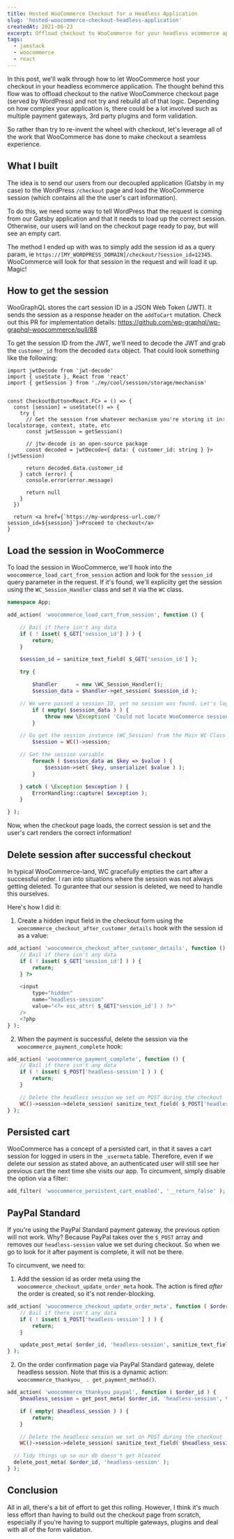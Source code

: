 ```yaml
---
title: Hosted WooCommerce Checkout for a Headless Application
slug: 'hosted-woocommerce-checkout-headless-application'
createdAt: 2021-06-23
excerpt: Offload checkout to WooCommerce for your headless ecommerce application.
tags:
  - jamstack
  - woocommerce
  - react
---
```


In this post, we'll walk through how to let WooCommerce host your checkout in your headless ecommerce application. The thought behind this flow was to offload checkout to the native WooCommerce checkout page (served by WordPress) and not try and rebuild all of that logic. Depending on how complex your application is, there could be a lot involved such as multiple payment gateways, 3rd party plugins and form validation.

So rather than try to re-invent the wheel with checkout, let's leverage all of the work that WooCommerce has done to make checkout a seamless experience.

## What I built

The idea is to send our users from our decoupled application (Gatsby in my case) to the WordPress `/checkout` page and load the WooCommerce session (which contains all the the user's cart information).

To do this, we need some way to tell WordPress that the request is coming from our Gatsby application and that it needs to load up the correct session. Otherwise, our users will land on the checkout page ready to pay, but will see an empty cart.

The method I ended up with was to simply add the session id as a query param, ie `https://[MY_WORDPRESS_DOMAIN]/checkout/?session_id=12345`. WooCommerce will look for that session in the request and will load it up. Magic!

## How to get the session

WooGraphQL stores the cart session ID in a JSON Web Token (JWT). It sends the session as a response header on the `addToCart` mutation. Check out this PR for implementation details: https://github.com/wp-graphql/wp-graphql-woocommerce/pull/88

To get the session ID from the JWT, we'll need to decode the JWT and grab the `customer_id` from the decoded `data` object. That could look something like the following:

```tsx
import jwtDecode from 'jwt-decode'
import { useState }, React from 'react'
import { getSession } from './my/cool/session/storage/mechanism'


const CheckoutButton<React.FC> = () => {
  const [session] = useState(() => {
    try {
      // Get the session from whatever mechanism you're storing it in: localstorage, context, state, etc
      const jwtSession = getSession()

      // jtw-decode is an open-source package
      const decoded = jwtDecode<{ data: { customer_id: string } }>(jwtSession)

      return decoded.data.customer_id
    } catch (error) {
      console.error(error.message)

      return null
    }
  })

  return <a href={`https://my-wordpress-url.com/?session_id=${session}`}>Proceed to checkout</a>
}
```

## Load the session in WooCommerce

To load the session in WooCommerce, we'll hook into the `woocommerce_load_cart_from_session` action and look for the `session_id` query parameter in the request. If it's found, we'll explicilty get the session using the `WC_Session_Handler` class and set it via the `WC` class.

```php
namespace App;

add_action( 'woocommerce_load_cart_from_session', function () {

	// Bail if there isn't any data
	if ( ! isset( $_GET['session_id'] ) ) {
		return;
	}

	$session_id = sanitize_text_field( $_GET['session_id'] );

	try {

		$handler      = new \WC_Session_Handler();
		$session_data = $handler->get_session( $session_id );

    // We were passed a session ID, yet no session was found. Let's log this and bail.
		if ( empty( $session_data ) ) {
			throw new \Exception( 'Could not locate WooCommerce session on checkout' );
		}

    // Go get the session instance (WC_Session) from the Main WC Class
		$session = WC()->session;

    // Set the session variable
		foreach ( $session_data as $key => $value ) {
			$session->set( $key, unserialize( $value ) );
		}

	} catch ( \Exception $exception ) {
		ErrorHandling::capture( $exception );
	}

} );
```

Now, when the checkout page loads, the correct session is set and the user's cart renders the correct information!

## Delete session after successful checkout

In typical WooCommerce-land, WC gracefully empties the cart after a successful order. I ran into situations where the session was not always getting deleted. To gurantee that our session is deleted, we need to handle this ourselves.

Here's how I did it:

1. Create a hidden input field in the checkout form using the `woocommerce_checkout_after_customer_details` hook with the session id as a value:

```php
add_action( 'woocommerce_checkout_after_customer_details', function () {
	// Bail if there isn't any data
	if ( ! isset( $_GET['session_id'] ) ) {
		return;
	} ?>

	<input
		type="hidden"
		name="headless-session"
		value="<?= esc_attr( $_GET['session_id'] ) ?>"
	/>
	<?php
} );
```

2. When the payment is successful, delete the session via the `woocommerce_payment_complete` hook:

```php
add_action( 'woocommerce_payment_complete', function () {
	// Bail if there isn't any data
	if ( ! isset( $_POST['headless-session'] ) ) {
		return;
	}

	// Delete the headless session we set on POST during the checkout
	WC()->session->delete_session( sanitize_text_field( $_POST['headless-session'] ) );
} );
```

## Persisted cart

WooCommerce has a concept of a persisted cart, in that it saves a cart session for logged in users in the `_usermeta` table. Therefore, even if we delete our session as stated above, an authenticated user will still see her previous cart the next time she visits our app. To circumvent, simply disable the option via a filter:

```php
add_filter( 'woocommerce_persistent_cart_enabled', '__return_false' );
```

## PayPal Standard

If you're using the PayPal Standard payment gateway, the previous option will not work. Why? Because PayPal takes over the `$_POST` array and removes our `headless-session` value we set during checkout. So when we go to look for it after payment is complete, it will not be there.

To circumvent, we need to:

1. Add the session id as order meta using the `woocommerce_checkout_update_order_meta` hook. The action is fired _after_ the order is created, so it's not render-blocking.

```php
add_action( 'woocommerce_checkout_update_order_meta', function ( $order_id ) {
	// Bail if there isn't any data
	if ( ! isset( $_POST['headless-session'] ) ) {
		return;
	}

	update_post_meta( $order_id, 'headless-session', sanitize_text_field( $_POST['headless-session'] ) );
} );
```

2. On the order confirmation page via PayPal Standard gateway, delete headless session. Note that this is a dynamic action: `woocommerce_thankyou_ . get_payment_method()`.

```php
add_action( 'woocommerce_thankyou_paypal', function ( $order_id ) {
	$headless_session = get_post_meta( $order_id, 'headless-session', true );

	if ( empty( $headless_session ) ) {
		return;
	}

	// Delete the headless session we set on POST during the checkout
	WC()->session->delete_session( sanitize_text_field( $headless_session ) );

  // Tidy things up so our db doesn't get bloated
  delete_post_meta( $order_id, 'headless-session' );
} );
```

## Conclusion

All in all, there's a bit of effort to get this rolling. However, I think it's much less effort than having to build out the checkout page from scratch, especially if you're having to support multiple gateways, plugins and deal with all of the form validation.
